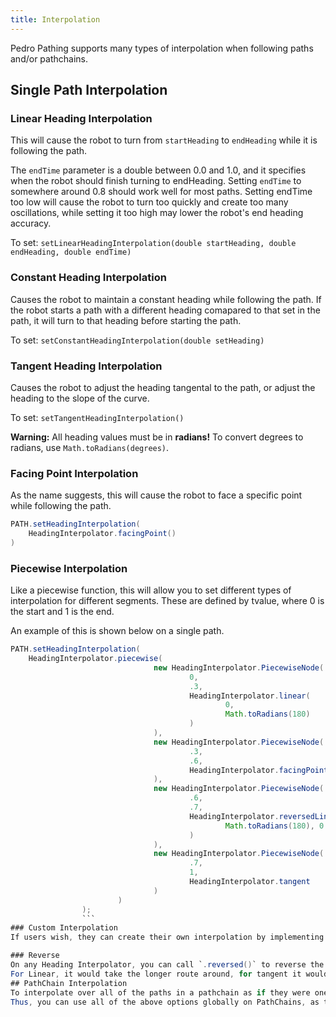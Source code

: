 ```yaml
---
title: Interpolation
---
```


Pedro Pathing supports many types of interpolation when following paths and/or pathchains.

## Single Path Interpolation
### Linear Heading Interpolation
This will cause the robot to turn from `startHeading` to `endHeading` while it is following the path. 
	
The `endTime` parameter is a double between 0.0 and 1.0, and it specifies when the robot should finish turning to endHeading. Setting `endTime` to somewhere around 0.8 should work 
well for most paths. Setting endTime too low will cause the robot to turn too quickly and create too many oscillations, while setting it too high may lower the robot's end heading accuracy. 

To set: `setLinearHeadingInterpolation(double startHeading, double endHeading, double endTime)`
	
### Constant Heading Interpolation
Causes the robot to maintain a constant heading while following the path. If the robot starts a path with a different heading comapared
to that set in the path, it will turn to that heading before starting the path.

To set: `setConstantHeadingInterpolation(double setHeading)` 

### Tangent Heading Interpolation 
Causes the robot to adjust the heading tangental to the path, or adjust the heading to the slope of the
curve.

To set: `setTangentHeadingInterpolation()` 
	
**Warning:** All heading values must be in **radians!** To convert degrees to radians, use `Math.toRadians(degrees)`. 


### Facing Point Interpolation
As the name suggests, this will cause the robot to face a specific point while following the path.

```java
PATH.setHeadingInterpolation(
    HeadingInterpolator.facingPoint()
)
```
### Piecewise Interpolation
Like a piecewise function, this will allow you to set different types of interpolation for different segments.
These are defined by tvalue, where 0 is the start and 1 is the end.

An example of this is shown below on a single path. 

```java
PATH.setHeadingInterpolation(
    HeadingInterpolator.piecewise(
                                new HeadingInterpolator.PiecewiseNode(
                                        0,
                                        .3,
                                        HeadingInterpolator.linear(
                                                0, 
                                                Math.toRadians(180)
                                        )
                                ),
                                new HeadingInterpolator.PiecewiseNode(
                                        .3,
                                        .6,
                                        HeadingInterpolator.facingPoint(72, 72)
                                ),
                                new HeadingInterpolator.PiecewiseNode(
                                        .6,
                                        .7,
                                        HeadingInterpolator.reversedLinear(
                                                Math.toRadians(180), 0
                                        )
                                ),
                                new HeadingInterpolator.PiecewiseNode(
                                        .7,
                                        1,
                                        HeadingInterpolator.tangent
                                )
                        )
                );
                ```
### Custom Interpolation
If users wish, they can create their own interpolation by implementing the `HeadingInterpolator` interface and the interpolate method.

### Reverse
On any Heading Interpolator, you can call `.reversed()` to reverse the direction of the interpolation.  
For Linear, it would take the longer route around, for tangent it would drive backwards along the tangent, and for facingPoint it would face directly away from the point.
## PathChain Interpolation
To interpolate over all of the paths in a pathchain as if they were one connected path, users can use `.setGlobalHeadingInterpolation(HeadingInterpolator)` on the pathchain object.  
Thus, you can use all of the above options globally on PathChains, as they all implement the HeadingInterpolator interface.